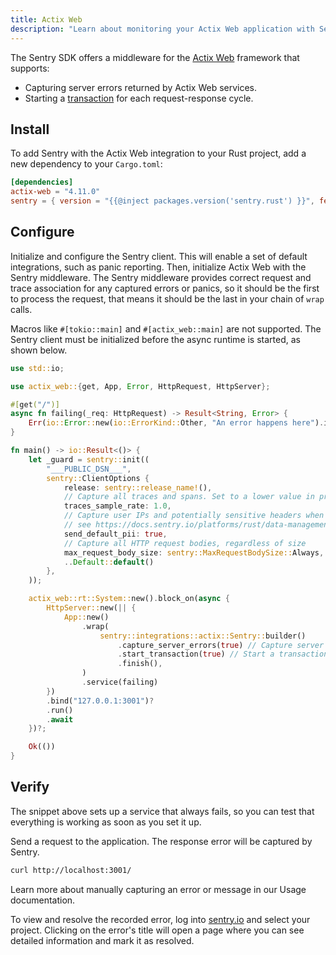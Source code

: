 ```yaml
---
title: Actix Web
description: "Learn about monitoring your Actix Web application with Sentry."
---
```


The Sentry SDK offers a middleware for the [Actix Web](https://actix.rs/) framework that supports:

- Capturing server errors returned by Actix Web services.
- Starting a [transaction](/concepts/key-terms/tracing/) for each request-response cycle.

## Install

To add Sentry with the Actix Web integration to your Rust project, add a new dependency to your `Cargo.toml`:

```toml {filename:Cargo.toml}
[dependencies]
actix-web = "4.11.0"
sentry = { version = "{{@inject packages.version('sentry.rust') }}", features = ["actix"] }
```

## Configure

Initialize and configure the Sentry client. This will enable a set of default integrations, such as panic reporting.
Then, initialize Actix Web with the Sentry middleware.
The Sentry middleware provides correct request and trace association for any captured errors or panics, so it should be the first to process the request, that means it should be the last in your chain of `wrap` calls.

<Alert level="warning">

Macros like `#[tokio::main]` and `#[actix_web::main]` are not supported. The Sentry client must be initialized before the async runtime is started, as shown below.

</Alert>

```rust {filename:main.rs}
use std::io;

use actix_web::{get, App, Error, HttpRequest, HttpServer};

#[get("/")]
async fn failing(_req: HttpRequest) -> Result<String, Error> {
    Err(io::Error::new(io::ErrorKind::Other, "An error happens here").into())
}

fn main() -> io::Result<()> {
    let _guard = sentry::init((
        "___PUBLIC_DSN___",
        sentry::ClientOptions {
            release: sentry::release_name!(),
            // Capture all traces and spans. Set to a lower value in production
            traces_sample_rate: 1.0,
            // Capture user IPs and potentially sensitive headers when using HTTP server integrations
            // see https://docs.sentry.io/platforms/rust/data-management/data-collected for more info
            send_default_pii: true,
            // Capture all HTTP request bodies, regardless of size
            max_request_body_size: sentry::MaxRequestBodySize::Always,
            ..Default::default()
        },
    ));

    actix_web::rt::System::new().block_on(async {
        HttpServer::new(|| {
            App::new()
                .wrap(
                    sentry::integrations::actix::Sentry::builder()
                        .capture_server_errors(true) // Capture server errors
                        .start_transaction(true) // Start a transaction (Sentry root span) for each request
                        .finish(),
                )
                .service(failing)
        })
        .bind("127.0.0.1:3001")?
        .run()
        .await
    })?;

    Ok(())
}
```

## Verify

The snippet above sets up a service that always fails, so you can test that everything is working as soon as you set it up.

Send a request to the application. The response error will be captured by Sentry.

```bash
curl http://localhost:3001/
```

<Alert>

Learn more about manually capturing an error or message in our <PlatformLink to="/usage/">Usage documentation</PlatformLink>.

</Alert>

To view and resolve the recorded error, log into [sentry.io](https://sentry.io) and select your project. Clicking on the error's title will open a page where you can see detailed information and mark it as resolved.

